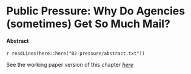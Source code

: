 # Public Pressure: Why Do Agencies (sometimes) Get So Much Mail?


#### Abstract {-}

`r readLines(here::here("02-pressure/abstract.txt"))`

See the working paper version of this chapter [_here_](https://judgelord.github.io/research/whymail/)